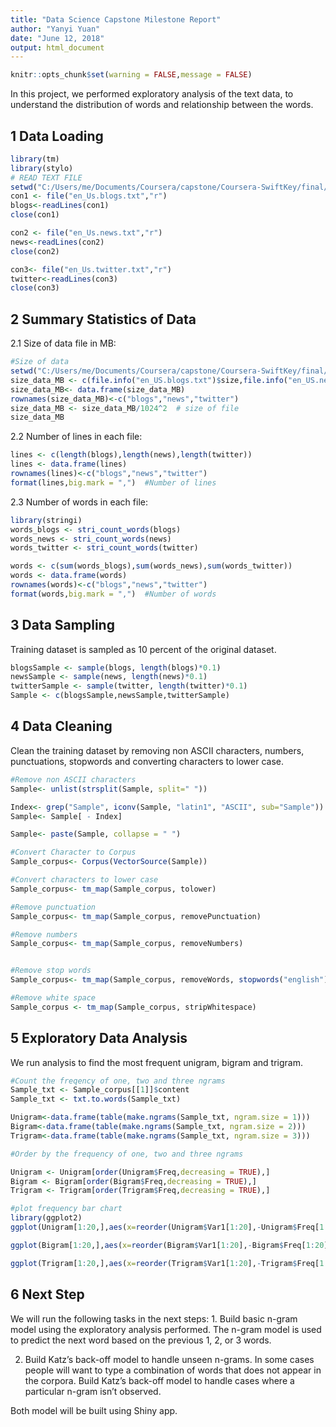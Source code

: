 ---
title: "Data Science Capstone Milestone Report"
author: "Yanyi Yuan"
date: "June 12, 2018"
output: html_document
---

```{r setup, include=FALSE}
knitr::opts_chunk$set(warning = FALSE,message = FALSE)
```

In this project, we performed exploratory analysis of the text data, to understand the distribution of words and relationship between the words.

## 1 Data Loading
```{r}
library(tm)
library(stylo)
# READ TEXT FILE
setwd("C:/Users/me/Documents/Coursera/capstone/Coursera-SwiftKey/final/en_US")
con1 <- file("en_Us.blogs.txt","r")
blogs<-readLines(con1)
close(con1)

con2 <- file("en_Us.news.txt","r")
news<-readLines(con2)
close(con2)

con3<- file("en_Us.twitter.txt","r")
twitter<-readLines(con3)
close(con3)
```

## 2 Summary Statistics of Data
2.1 Size of data file in MB:
```{r}
#Size of data
setwd("C:/Users/me/Documents/Coursera/capstone/Coursera-SwiftKey/final/en_US")
size_data_MB <- c(file.info("en_US.blogs.txt")$size,file.info("en_US.news.txt")$size,file.info("en_US.twitter.txt")$size)
size_data_MB<- data.frame(size_data_MB)
rownames(size_data_MB)<-c("blogs","news","twitter")
size_data_MB <- size_data_MB/1024^2  # size of file
size_data_MB
```

2.2 Number of lines in each file:
```{r}
lines <- c(length(blogs),length(news),length(twitter))
lines <- data.frame(lines)
rownames(lines)<-c("blogs","news","twitter")
format(lines,big.mark = ",")  #Number of lines
```

2.3 Number of words in each file:
```{r}
library(stringi)
words_blogs <- stri_count_words(blogs)
words_news <- stri_count_words(news)
words_twitter <- stri_count_words(twitter)

words <- c(sum(words_blogs),sum(words_news),sum(words_twitter))
words <- data.frame(words)
rownames(words)<-c("blogs","news","twitter")
format(words,big.mark = ",")  #Number of words

```

## 3 Data Sampling
Training dataset is sampled as 10 percent of the original dataset.
```{r}
blogsSample <- sample(blogs, length(blogs)*0.1)
newsSample <- sample(news, length(news)*0.1)
twitterSample <- sample(twitter, length(twitter)*0.1)
Sample <- c(blogsSample,newsSample,twitterSample)
```

## 4 Data Cleaning
Clean the training dataset by removing non ASCII characters, numbers, punctuations, stopwords and converting characters to lower case.
```{r}
#Remove non ASCII characters
Sample<- unlist(strsplit(Sample, split=" "))

Index<- grep("Sample", iconv(Sample, "latin1", "ASCII", sub="Sample"))
Sample<- Sample[ - Index]

Sample<- paste(Sample, collapse = " ")

#Convert Character to Corpus
Sample_corpus<- Corpus(VectorSource(Sample))

#Convert characters to lower case
Sample_corpus<- tm_map(Sample_corpus, tolower)

#Remove punctuation
Sample_corpus<- tm_map(Sample_corpus, removePunctuation)

#Remove numbers
Sample_corpus<- tm_map(Sample_corpus, removeNumbers)


#Remove stop words
Sample_corpus<- tm_map(Sample_corpus, removeWords, stopwords("english"))

#Remove white space
Sample_corpus <- tm_map(Sample_corpus, stripWhitespace)
```


## 5 Exploratory Data Analysis 
We run analysis to find the most frequent unigram, bigram and trigram.
```{r}

#Count the freqency of one, two and three ngrams
Sample_txt <- Sample_corpus[[1]]$content
Sample_txt <- txt.to.words(Sample_txt)

Unigram<-data.frame(table(make.ngrams(Sample_txt, ngram.size = 1)))
Bigram<-data.frame(table(make.ngrams(Sample_txt, ngram.size = 2)))
Trigram<-data.frame(table(make.ngrams(Sample_txt, ngram.size = 3)))

#Order by the frequency of one, two and three ngrams

Unigram <- Unigram[order(Unigram$Freq,decreasing = TRUE),]
Bigram <- Bigram[order(Bigram$Freq,decreasing = TRUE),]
Trigram <- Trigram[order(Trigram$Freq,decreasing = TRUE),]

#plot frequency bar chart
library(ggplot2)
ggplot(Unigram[1:20,],aes(x=reorder(Unigram$Var1[1:20],-Unigram$Freq[1:20]),y=Unigram$Freq[1:20]))+geom_bar(stat="identity")+ labs(x="Words",y="Frequency", title="Most common unigrams in text sample")

ggplot(Bigram[1:20,],aes(x=reorder(Bigram$Var1[1:20],-Bigram$Freq[1:20]),y=Bigram$Freq[1:20]))+geom_bar(stat="identity")+ labs(x="Words",y="Frequency", title="Most common Bigrams in text sample")+theme(axis.text.x=element_text(angle=45,hjust=1))

ggplot(Trigram[1:20,],aes(x=reorder(Trigram$Var1[1:20],-Trigram$Freq[1:20]),y=Trigram$Freq[1:20]))+geom_bar(stat="identity")+ labs(x="Words",y="Frequency", title="Most common Trigrams in text sample")+theme(axis.text.x=element_text(angle=45,hjust=1))
```


## 6 Next Step
We will run the following tasks in the next steps:
1. Build basic n-gram model using the exploratory analysis performed. The n-gram model is used to predict the next word based on the previous 1, 2, or 3 words.


2. Build Katz's back-off model to handle unseen n-grams. In some cases people will want to type a combination of words that does not appear in the corpora. Build Katz's back-off model to handle cases where a particular n-gram isn't observed.

Both model will be built using Shiny app.
